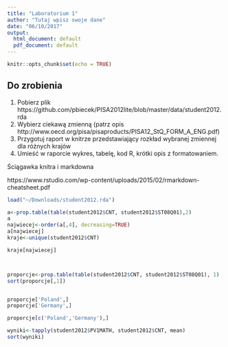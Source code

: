 ```yaml
---
title: "Laboratorium 1"
author: "Tutaj wpisz swoje dane"
date: "06/10/2017"
output:
  html_document: default
  pdf_document: default
---
```


```r
knitr::opts_chunk$set(echo = TRUE)
```

## Do zrobienia

1. Pobierz plik https://github.com/pbiecek/PISA2012lite/blob/master/data/student2012.rda
2. Wybierz ciekawą zmienną (patrz opis http://www.oecd.org/pisa/pisaproducts/PISA12_StQ_FORM_A_ENG.pdf)
3. Przygotuj raport w knitrze przedstawiający rozkład wybranej zmiennej dla różnych krajów
4. Umieść w raporcie wykres, tabelę, kod R, krótki opis z formatowaniem.

Ściągawka knitra i markdowna

https://www.rstudio.com/wp-content/uploads/2015/02/rmarkdown-cheatsheet.pdf

```r
load("~/Downloads/student2012.rda")
```

```r
a<-prop.table(table(student2012$CNT, student2012$ST08Q01),2)
a
najwiecej<-order(a[,4], decreasing=TRUE)
a[najwiecej]
kraje<-unique(student2012$CNT)

kraje[najwiecej]



proporcje<-prop.table(table(student2012$CNT, student2012$ST08Q01), 1)
sort(proporcje[,1])


proporcje['Poland',]
proporcje['Germany',]

proporcje[c('Poland','Germany'),]

wyniki<-tapply(student2012$PV1MATH, student2012$CNT, mean)
sort(wyniki)

```



